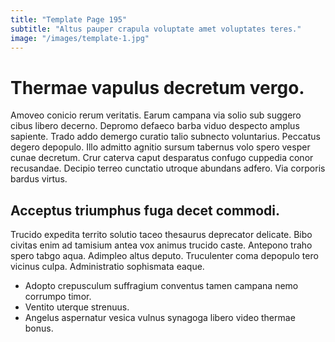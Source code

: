 ```yaml
---
title: "Template Page 195"
subtitle: "Altus pauper crapula voluptate amet voluptates teres."
image: "/images/template-1.jpg"
---
```


# Thermae vapulus decretum vergo.

Amoveo conicio rerum veritatis. Earum campana via solio sub suggero cibus libero decerno. Depromo defaeco barba viduo despecto amplus sapiente.
Trado addo demergo curatio talio subnecto voluntarius. Peccatus degero depopulo. Illo admitto agnitio sursum tabernus volo spero vesper cunae decretum.
Crur caterva caput desparatus confugo cuppedia conor recusandae. Decipio terreo cunctatio utroque abundans adfero. Via corporis bardus virtus.

## Acceptus triumphus fuga decet commodi.

Trucido expedita territo solutio taceo thesaurus deprecator delicate. Bibo civitas enim ad tamisium antea vox animus trucido caste. Antepono traho spero tabgo aqua.
Adimpleo altus deputo. Truculenter coma depopulo tero vicinus culpa. Administratio sophismata eaque.

* Adopto crepusculum suffragium conventus tamen campana nemo corrumpo timor.
* Ventito uterque strenuus.
* Angelus aspernatur vesica vulnus synagoga libero video thermae bonus.

